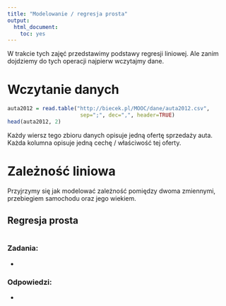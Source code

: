 ```yaml
---
title: "Modelowanie / regresja prosta"
output:
  html_document:
    toc: yes
---
```


W trakcie tych zajęć przedstawimy podstawy regresji liniowej. 
Ale zanim dojdziemy do tych operacji najpierw wczytajmy dane.

# Wczytanie danych

```r
auta2012 = read.table("http://biecek.pl/MOOC/dane/auta2012.csv",
                       sep=";", dec=",", header=TRUE)
head(auta2012, 2)
```

Każdy wiersz tego zbioru danych opisuje jedną ofertę sprzedaży auta. Każda kolumna opisuje jedną cechę / właściwość tej oferty.



# Zależność liniowa

Przyjrzymy się jak modelować zależność pomiędzy dwoma zmiennymi, przebiegiem samochodu oraz jego wiekiem.

## Regresja prosta

```r



```




### Zadania:
+ 

### Odpowiedzi:
+ 

